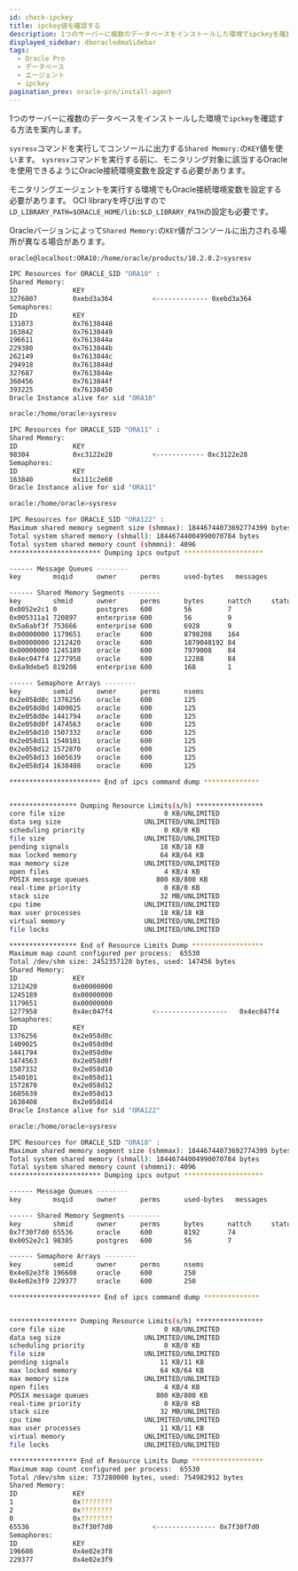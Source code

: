 ```yaml
---
id: check-ipckey
title: ipckey値を確認する
description: 1つのサーバーに複数のデータベースをインストールした環境でipckeyを確認する方法を案内します。
displayed_sidebar: dboracledmaSidebar
tags:
  - Oracle Pro
  - データベース
  - エージェント
  - ipckey
pagination_prev: oracle-pro/install-agent
---
```


1つのサーバーに複数のデータベースをインストールした環境で`ipckey`を確認する方法を案内します。

`sysresv`コマンドを実行してコンソールに出力する`Shared Memory:`の`KEY`値を使います。 `sysresv`コマンドを実行する前に、モニタリング対象に該当するOracleを使用できるようにOracle接続環境変数を設定する必要があります。

モニタリングエージェントを実行する環境でもOracle接続環境変数を設定する必要があります。 OCI libraryを呼び出すので`LD_LIBRARY_PATH=$ORACLE_HOME/lib:$LD_LIBRARY_PATH`の設定も必要です。

Oracleバージョンによって`Shared Memory:`の`KEY`値がコンソールに出力される場所が異なる場合があります。

<Tabs groupId="oracle-pro">
<TabItem value="10g" label="10g">

```bash title="BASH" showLineNumbers {6}
oracle@localhost:ORA10:/home/oracle/products/10.2.0.2>sysresv

IPC Resources for ORACLE_SID "ORA10" :
Shared Memory:
ID              KEY
3276807         0xebd3a364			<------------- 0xebd3a364
Semaphores:
ID              KEY
131073          0x76138448
163842          0x76138449
196611          0x7613844a
229380          0x7613844b
262149          0x7613844c
294918          0x7613844d
327687          0x7613844e
360456          0x7613844f
393225          0x76138450
Oracle Instance alive for sid "ORA10"
```

</TabItem>
<TabItem value="11g" label="11g">

```bash title="BASH" showLineNumbers {6}
oracle:/home/oracle>sysresv

IPC Resources for ORACLE_SID "ORA11" :
Shared Memory:
ID              KEY
98304           0xc3122e28			<------------ 0xc3122e28
Semaphores:
ID              KEY
163840          0x111c2e60
Oracle Instance alive for sid "ORA11"
```

</TabItem>
<TabItem value="12c" label="12c">

```bash title="BASH" showLineNumbers {63}
oracle:/home/oracle>sysresv

IPC Resources for ORACLE_SID "ORA122" :
Maximum shared memory segment size (shmmax): 18446744073692774399 bytes
Total system shared memory (shmall): 18446744004990070784 bytes
Total system shared memory count (shmmni): 4096
*********************** Dumping ipcs output ********************

------ Message Queues --------
key        msqid      owner      perms      used-bytes   messages

------ Shared Memory Segments --------
key        shmid      owner      perms      bytes      nattch     status
0x0052e2c1 0          postgres   600        56         7
0x005311a1 720897     enterprise 600        56         9
0x5a6abf3f 753666     enterprise 600        6928       9
0x00000000 1179651    oracle     600        8798208    164
0x00000000 1212420    oracle     600        1879048192 84
0x00000000 1245189    oracle     600        7979008    84
0x4ec047f4 1277958    oracle     600        12288      84
0x6a9debe5 819208     enterprise 600        168        1

------ Semaphore Arrays --------
key        semid      owner      perms      nsems
0x2e058d0c 1376256    oracle     600        125
0x2e058d0d 1409025    oracle     600        125
0x2e058d0e 1441794    oracle     600        125
0x2e058d0f 1474563    oracle     600        125
0x2e058d10 1507332    oracle     600        125
0x2e058d11 1540101    oracle     600        125
0x2e058d12 1572870    oracle     600        125
0x2e058d13 1605639    oracle     600        125
0x2e058d14 1638408    oracle     600        125

*********************** End of ipcs command dump **************


***************** Dumping Resource Limits(s/h) *****************
core file size                         0 KB/UNLIMITED
data seg size                     UNLIMITED/UNLIMITED
scheduling priority                    0 KB/0 KB
file size                         UNLIMITED/UNLIMITED
pending signals                       18 KB/18 KB
max locked memory                     64 KB/64 KB
max memory size                   UNLIMITED/UNLIMITED
open files                             4 KB/4 KB
POSIX message queues                 800 KB/800 KB
real-time priority                     0 KB/0 KB
stack size                            32 MB/UNLIMITED
cpu time                          UNLIMITED/UNLIMITED
max user processes                    18 KB/18 KB
virtual memory                    UNLIMITED/UNLIMITED
file locks                        UNLIMITED/UNLIMITED

***************** End of Resource Limits Dump ******************
Maximum map count configured per process:  65530
Total /dev/shm size: 2452357120 bytes, used: 147456 bytes
Shared Memory:
ID              KEY
1212420         0x00000000
1245189         0x00000000
1179651         0x00000000
1277958         0x4ec047f4			<------------------   0x4ec047f4
Semaphores:
ID              KEY
1376256         0x2e058d0c
1409025         0x2e058d0d
1441794         0x2e058d0e
1474563         0x2e058d0f
1507332         0x2e058d10
1540101         0x2e058d11
1572870         0x2e058d12
1605639         0x2e058d13
1638408         0x2e058d14
Oracle Instance alive for sid "ORA122"
```

</TabItem>
<TabItem value="18c" label="18c or later">

```bash title="BASH" showLineNumbers {50}
oracle:/home/oracle>sysresv

IPC Resources for ORACLE_SID "ORA18" :
Maximum shared memory segment size (shmmax): 18446744073692774399 bytes
Total system shared memory (shmall): 18446744004990070784 bytes
Total system shared memory count (shmmni): 4096
*********************** Dumping ipcs output ********************

------ Message Queues --------
key        msqid      owner      perms      used-bytes   messages

------ Shared Memory Segments --------
key        shmid      owner      perms      bytes      nattch     status
0x7f30f7d0 65536      oracle     600        8192       74
0x0052e2c1 98305      postgres   600        56         7

------ Semaphore Arrays --------
key        semid      owner      perms      nsems
0x4e02e3f8 196608     oracle     600        250
0x4e02e3f9 229377     oracle     600        250

*********************** End of ipcs command dump **************


***************** Dumping Resource Limits(s/h) *****************
core file size                         0 KB/UNLIMITED
data seg size                     UNLIMITED/UNLIMITED
scheduling priority                    0 KB/0 KB
file size                         UNLIMITED/UNLIMITED
pending signals                       11 KB/11 KB
max locked memory                     64 KB/64 KB
max memory size                   UNLIMITED/UNLIMITED
open files                             4 KB/4 KB
POSIX message queues                 800 KB/800 KB
real-time priority                     0 KB/0 KB
stack size                            32 MB/UNLIMITED
cpu time                          UNLIMITED/UNLIMITED
max user processes                    11 KB/11 KB
virtual memory                    UNLIMITED/UNLIMITED
file locks                        UNLIMITED/UNLIMITED

***************** End of Resource Limits Dump ******************
Maximum map count configured per process:  65530
Total /dev/shm size: 737280000 bytes, used: 754982912 bytes
Shared Memory:
ID              KEY
1               0x????????
2               0x????????
0               0x????????
65536           0x7f30f7d0			<--------------- 0x7f30f7d0
Semaphores:
ID              KEY
196608          0x4e02e3f8
229377          0x4e02e3f9
```

</TabItem>
</Tabs>
